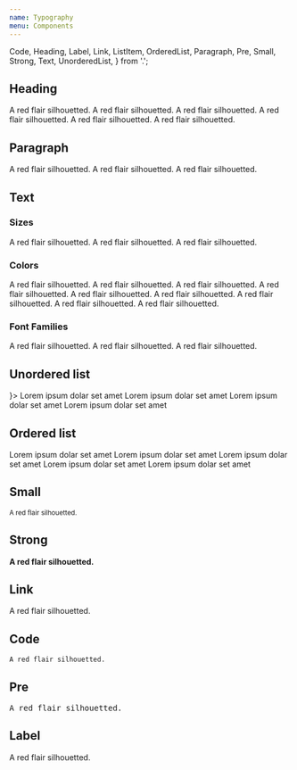 ```yaml
---
name: Typography
menu: Components
---
```


  Code,
  Heading,
  Label,
  Link,
  ListItem,
  OrderedList,
  Paragraph,
  Pre,
  Small,
  Strong,
  Text,
  UnorderedList,
} from '.';

## Heading

<Playground>
  <Box flexDirection="column">
    <Heading size="xxxlarge">A red flair silhouetted.</Heading>
    <Heading size="xxlarge">A red flair silhouetted.</Heading>
    <Heading size="xlarge">A red flair silhouetted.</Heading>
    <Heading size="large">A red flair silhouetted.</Heading>
    <Heading size="medium">A red flair silhouetted.</Heading>
    <Heading size="small">A red flair silhouetted.</Heading>
  </Box>
</Playground>

## Paragraph

<Playground>
  <Box flexDirection="column">
    <Paragraph size="small">A red flair silhouetted.</Paragraph>
    <Paragraph size="medium">A red flair silhouetted.</Paragraph>
    <Paragraph size="large">A red flair silhouetted.</Paragraph>
  </Box>
</Playground>

## Text

### Sizes

<Playground>
  <Box flexDirection="column">
    <Text size="small">A red flair silhouetted.</Text>
    <Text size="medium">A red flair silhouetted.</Text>
    <Text size="large">A red flair silhouetted.</Text>
  </Box>
</Playground>

### Colors

<Playground>
  <Box flexDirection="column">
    <Text color="dark">A red flair silhouetted.</Text>
    <Text color="default">A red flair silhouetted.</Text>
    <Text color="muted">A red flair silhouetted.</Text>
    <Text color="selected">A red flair silhouetted.</Text>
    <Text color="danger">A red flair silhouetted.</Text>
    <Text color="info">A red flair silhouetted.</Text>
    <Text color="none">A red flair silhouetted.</Text>
    <Text color="success">A red flair silhouetted.</Text>
    <Text color="warning">A red flair silhouetted.</Text>
  </Box>
</Playground>

### Font Families

<Playground>
  <Box flexDirection="column">
    <Text fontFamily="heading">A red flair silhouetted.</Text>
    <Text fontFamily="text">A red flair silhouetted.</Text>
    <Text fontFamily="mono">A red flair silhouetted.</Text>
  </Box>
</Playground>

## Unordered list

<Playground>
  <UnorderedList icon={<FiCheck />}>
    <ListItem>Lorem ipsum dolar set amet</ListItem>
    <ListItem>Lorem ipsum dolar set amet</ListItem>
    <ListItem>Lorem ipsum dolar set amet</ListItem>
    <ListItem>Lorem ipsum dolar set amet</ListItem>
  </UnorderedList>
</Playground>

## Ordered list

<Playground>
  <OrderedList>
    <ListItem>Lorem ipsum dolar set amet</ListItem>
    <ListItem>Lorem ipsum dolar set amet</ListItem>
    <ListItem>Lorem ipsum dolar set amet</ListItem>
    <ListItem>Lorem ipsum dolar set amet</ListItem>
    <ListItem>Lorem ipsum dolar set amet</ListItem>
  </OrderedList>
</Playground>

## Small

<Playground>
  <Box flexDirection="column">
    <Small>A red flair silhouetted.</Small>
  </Box>
</Playground>

## Strong

<Playground>
  <Box flexDirection="column">
    <Strong>A red flair silhouetted.</Strong>
  </Box>
</Playground>

## Link

<Playground>
  <Box flexDirection="column">
    <Link>A red flair silhouetted.</Link>
  </Box>
</Playground>

## Code

<Playground>
  <Box flexDirection="column">
    <Code>A red flair silhouetted.</Code>
  </Box>
</Playground>

## Pre

<Playground>
  <Box flexDirection="column">
    <Pre>A red flair silhouetted.</Pre>
  </Box>
</Playground>

## Label

<Playground>
  <Box flexDirection="column">
    <Label>A red flair silhouetted.</Label>
  </Box>
</Playground>
